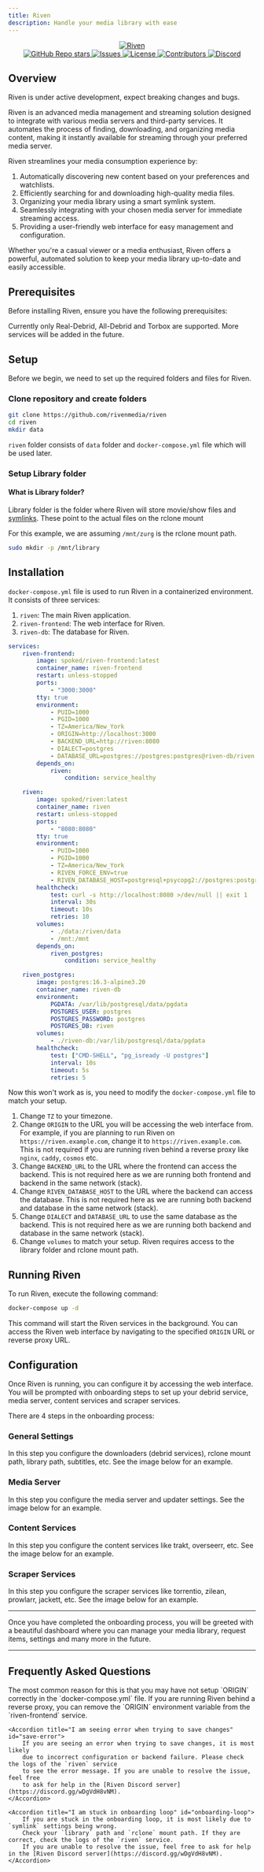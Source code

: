 ```yaml
---
title: Riven
description: Handle your media library with ease
---
```



<div align="center">
    <a href="https://github.com/rivenmedia/riven">
        <picture>
            <source
                media="(prefers-color-scheme: dark)"
                srcSet="https://raw.githubusercontent.com/rivenmedia/riven/main/assets/riven-light.png"
            ></source>
            <img
                alt="Riven"
                src="https://raw.githubusercontent.com/dreulavelle/rivenmedia/riven/assets/riven-dark.png"
            ></img>
        </picture>
    </a>
</div>

<div align="center">
    <a
        href="https://github.com/rivenmedia/riven/stargazers"
        style={{ display: "inline-block", marginRight: "10px" }}
    >
        <img
            alt="GitHub Repo stars"
            src="https://img.shields.io/github/stars/rivenmedia/riven"
        />
    </a>
    <a
        href="https://github.com/rivenmedia/riven/issues"
        style={{ display: "inline-block", marginRight: "10px" }}
    >
        <img
            alt="Issues"
            src="https://img.shields.io/github/issues/rivenmedia/riven"
        />
    </a>
    <a
        href="https://github.com/rivenmedia/riven/blob/main/LICENSE"
        style={{ display: "inline-block", marginRight: "10px" }}
    >
        <img
            alt="License"
            src="https://img.shields.io/github/license/rivenmedia/riven"
        />
    </a>
    <a
        href="https://github.com/rivenmedia/riven/graphs/contributors"
        style={{ display: "inline-block", marginRight: "10px" }}
    >
        <img
            alt="Contributors"
            src="https://img.shields.io/github/contributors/rivenmedia/riven"
        />
    </a>
    <a href="https://discord.gg/wDgVdH8vNM" style={{ display: "inline-block" }}>
        <img
            alt="Discord"
            src="https://img.shields.io/badge/Join%20discord-8A2BE2"
        />
    </a>
</div>

## Overview

<Callout type="warn">
    Riven is under active development, expect breaking changes and bugs.
</Callout>

Riven is an advanced media management and streaming solution designed to integrate with various media servers and third-party services. It automates the process of finding, downloading, and organizing media content, making it instantly available for streaming through your preferred media server.

Riven streamlines your media consumption experience by:

1. Automatically discovering new content based on your preferences and watchlists.
2. Efficiently searching for and downloading high-quality media files.
3. Organizing your media library using a smart symlink system.
4. Seamlessly integrating with your chosen media server for immediate streaming access.
5. Providing a user-friendly web interface for easy management and configuration.

Whether you're a casual viewer or a media enthusiast, Riven offers a powerful, automated solution to keep your media library up-to-date and easily accessible.

## Prerequisites

Before installing Riven, ensure you have the following prerequisites:

<Cards>
    <Card
        href="/404"
        title="Linux"
        description="Riven only supports Linux-based operating systems and Windows Subsystem for Linux (WSL) in Windows"
    />
    <Card
        href="/docs/rclone"
        title="Rclone"
        description="Required to mount debrid service. Additionally Zurg is preferred for Real-Debrid users"
    />
    <Card
        href="/404"
        title="Media Server"
        description="Currently only Plex Media Server is supported"
    />
    <Card
        href="/docs/docker"
        title="Docker"
        description="Required to run Riven in a containerized environment"
    />
</Cards>

<Callout type="info">
    Currently only Real-Debrid, All-Debrid and Torbox are supported. More
    services will be added in the future.
</Callout>

## Setup

Before we begin, we need to set up the required folders and files for Riven.

### Clone repository and create folders

```bash
git clone https://github.com/rivenmedia/riven
cd riven
mkdir data
```

`riven` folder consists of `data` folder and `docker-compose.yml` file which will be used later.

<Files>
    <Folder name="data" defaultOpen />
    <File name="docker-compose.yml" />
    <File name="...other files and folders" />
</Files>

### Setup Library folder

#### What is Library folder?

Library folder is the folder where Riven will store movie/show files and [symlinks](https://en.wikipedia.org/wiki/Symbolic_link).
These point to the actual files on the rclone mount

For this example, we are assuming `/mnt/zurg` is the rclone mount path.

```bash
sudo mkdir -p /mnt/library
```

<Files>
  <Folder name="/mnt" defaultOpen>
    <Folder name="/library" />
    <Folder name="/zurg" />
  </Folder>
</Files>

## Installation

`docker-compose.yml` file is used to run Riven in a containerized environment. It consists of three services:

1. `riven`: The main Riven application.
2. `riven-frontend`: The web interface for Riven.
3. `riven-db`: The database for Riven.

```yml title="docker-compose.yml"
services:
    riven-frontend:
        image: spoked/riven-frontend:latest
        container_name: riven-frontend
        restart: unless-stopped
        ports:
            - "3000:3000"
        tty: true
        environment:
            - PUID=1000
            - PGID=1000
            - TZ=America/New_York
            - ORIGIN=http://localhost:3000
            - BACKEND_URL=http://riven:8080
            - DIALECT=postgres
            - DATABASE_URL=postgres://postgres:postgres@riven-db/riven
        depends_on:
            riven:
                condition: service_healthy

    riven:
        image: spoked/riven:latest
        container_name: riven
        restart: unless-stopped
        ports:
            - "8080:8080"
        tty: true
        environment:
            - PUID=1000
            - PGID=1000
            - TZ=America/New_York
            - RIVEN_FORCE_ENV=true
            - RIVEN_DATABASE_HOST=postgresql+psycopg2://postgres:postgres@riven-db/riven
        healthcheck:
            test: curl -s http://localhost:8080 >/dev/null || exit 1
            interval: 30s
            timeout: 10s
            retries: 10
        volumes:
            - ./data:/riven/data
            - /mnt:/mnt
        depends_on:
            riven_postgres:
                condition: service_healthy

    riven_postgres:
        image: postgres:16.3-alpine3.20
        container_name: riven-db
        environment:
            PGDATA: /var/lib/postgresql/data/pgdata
            POSTGRES_USER: postgres
            POSTGRES_PASSWORD: postgres
            POSTGRES_DB: riven
        volumes:
            - ./riven-db:/var/lib/postgresql/data/pgdata
        healthcheck:
            test: ["CMD-SHELL", "pg_isready -U postgres"]
            interval: 10s
            timeout: 5s
            retries: 5
```

Now this won't work as is, you need to modify the `docker-compose.yml` file to match your setup.

1. Change `TZ` to your timezone.
2. Change `ORIGIN` to the URL you will be accessing the web interface from. For example, if you are planning to run Riven on `https://riven.example.com`,
   change it to `https://riven.example.com`. This is not required if you are running riven behind a reverse proxy like `nginx`, `caddy`, `cosmos` etc.
3. Change `BACKEND_URL` to the URL where the frontend can access the backend. This is not required here as we are running both frontend and backend in the same network (stack).
4. Change `RIVEN_DATABASE_HOST` to the URL where the backend can access the database. This is not required here as we are running both backend and database in the same network (stack).
5. Change `DIALECT` and `DATABASE_URL` to use the same database as the backend. This is not required here as we are running both backend and database in the same network (stack).
6. Change `volumes` to match your setup. Riven requires access to the library folder and rclone mount path.

## Running Riven

To run Riven, execute the following command:

```bash
docker-compose up -d
```

This command will start the Riven services in the background. You can access the Riven web interface by navigating to the specified `ORIGIN` URL or reverse proxy URL.

## Configuration

Once Riven is running, you can configure it by accessing the web interface. You will be prompted with onboarding steps to set up your debrid service, media server, content services and scraper services.

There are 4 steps in the onboarding process:

### General Settings

In this step you configure the downloaders (debrid services), rclone mount path, library path, subtitles, etc. See the image below for an example.

<ImageSection
    width={700}
    height={600}
    className="mx-auto"
    alt="step-1"
    src="/img/riven/step1.png"
/>

### Media Server

In this step you configure the media server and updater settings. See the image below for an example.

<ImageSection
    width={700}
    height={600}
    className="mx-auto"
    alt="step-2"
    src="/img/riven/step2.png"
/>

### Content Services

In this step you configure the content services like trakt, overseerr, etc. See the image below for an example.

<ImageSection
    width={700}
    height={600}
    className="mx-auto"
    alt="step-3"
    src="/img/riven/step3.png"
/>

### Scraper Services

In this step you configure the scraper services like torrentio, zilean, prowlarr, jackett, etc. See the image below for an example.

<ImageSection
    width={700}
    height={600}
    className="mx-auto"
    alt="step-4"
    src="/img/riven/step4.png"
/>

---

Once you have completed the onboarding process, you will be greeted with a beautiful dashboard where you can manage your media library, request items, settings and many more in the future.

<ImageSection
    width={700}
    height={600}
    className="mx-auto"
    alt="dashboard"
    src="/img/riven/homepage.png"
/>

---

## Frequently Asked Questions

<Accordions>
    <Accordion title="Save changes is doing nothing in onboarding/settings" id="save-changes">
        The most common reason for this is that you may have not setup `ORIGIN`
        correctly in the `docker-compose.yml` file. If you are running Riven
        behind a reverse proxy, you can remove the `ORIGIN` environment variable
        from the `riven-frontend` service.
    </Accordion>

    <Accordion title="I am seeing error when trying to save changes" id="save-error">
        If you are seeing an error when trying to save changes, it is most likely
        due to incorrect configuration or backend failure. Please check the logs of the `riven` service
        to see the error message. If you are unable to resolve the issue, feel free
        to ask for help in the [Riven Discord server](https://discord.gg/wDgVdH8vNM).
    </Accordion>

    <Accordion title="I am stuck in onboarding loop" id="onboarding-loop">
        If you are stuck in the onboarding loop, it is most likely due to `symlink` settings being wrong.
        Check your `library` path and `rclone` mount path. If they are correct, check the logs of the `riven` service.
        If you are unable to resolve the issue, feel free to ask for help in the [Riven Discord server](https://discord.gg/wDgVdH8vNM).
    </Accordion>
</Accordions>

